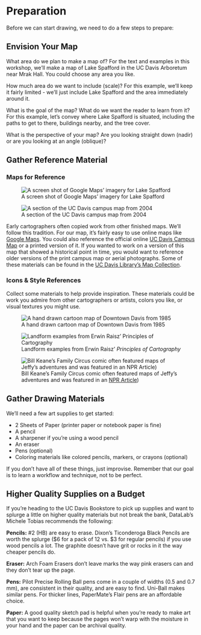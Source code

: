 # Preparation

Before we can start drawing, we need to do a few steps to prepare:

## Envision Your Map

What area do we plan to make a map of?  For the text and examples in this workshop, we'll make a map of Lake Spafford in the UC Davis Arboretum near Mrak Hall. You could choose any area you like.

How much area do we want to include (scale)? For this example, we'll keep it fairly limited - we'll just include Lake Spafford and the area immediately around it.

What is the goal of the map? What do we want the reader to learn from it? For this example, let's convey where Lake Spafford is situated, including the paths to get to there, buildings nearby, and the tree cover.

What is the perspective of your map? Are you looking straight down (nadir) or are you looking at an angle (oblique)?



## Gather Reference Material

### Maps for Reference

![A screen shot of Google Maps' imagery for Lake Spafford](/images/reference_material_google_maps.png){fig-align="left"}

![A section of the UC Davis campus map from 2004](/images/example_campus2004.jpg)

Early cartographers often copied work from other finished maps.  We'll follow this tradition. For our map, it's fairly easy to use online maps like [Google Maps](https://maps.google.com/). You could also reference the official online [UC Davis Campus Map](https://campusmap.ucdavis.edu/) or a printed version of it.  If you wanted to work on a version of this map that showed a historical point in time, you would want to reference older versions of the print campus map or aerial photographs. Some of these materials can be found in the [UC Davis Library's Map Collection](https://library.ucdavis.edu/archives-and-special-collections/our-collections/map-collection/).

### Icons & Style References

Collect some materials to help provide inspiration. These materials could be work you admire from other cartographers or artists, colors you like, or visual textures you might use.

![A hand drawn cartoon map of Downtown Davis from 1985](/images/example_davis1985.jpg)

![Landform examples from Erwin Raisz' *Principles of Cartography*](/images/landforms_raisz.jpg){fig-align="left"}

![Bill Keane's Family Circus comic often featured maps of Jeffy's adventures and was featured in an <a href="https://www.npr.org/2011/11/11/142218444/bil-keanes-dotted-line-an-appreciation">NPR Article</a>)](https://media.npr.org/assets/img/2011/11/11/family-circus_footsteps_wide-df0b8eab5e9ee2b4033f50421c920ea4e119ad9d.jpg?s=1100&c=85&f=webp){fig-align="left"}



## Gather Drawing Materials

We'll need a few art supplies to get started:

 * 2 Sheets of Paper (printer paper or notebook paper is fine)
 * A pencil
 * A sharpener if you're using a wood pencil
 * An eraser
 * Pens (optional)
 * Coloring materials like colored pencils, markers, or crayons (optional)
 
If you don't have all of these things, just improvise. Remember that our goal is to learn a workflow and technique, not to be perfect.

:::{.callout-note}
## Higher Quality Supplies on a Budget

If you're heading to the UC Davis Bookstore to pick up supplies and want to splurge a little on higher quality materials but not break the bank, DataLab's Michele Tobias recommends the following:

**Pencils:** #2 (HB) are easy to erase. Dixon's Ticonderoga Black Pencils are worth the splurge ($6 for a pack of 12 vs. $3 for regular pencils) if you use wood pencils a lot. The graphite doesn't have grit or rocks in it the way cheaper pencils do.

**Eraser:** Arch Foam Erasers don't leave marks the way pink erasers can and they don't tear up the page.

**Pens:** Pilot Precise Rolling Ball pens come in a couple of widths (0.5 and 0.7 mm), are consistent in their quality, and are easy to find. Uni-Ball makes similar pens. For thicker lines, PaperMate's Flair pens are an affordable choice.

**Paper:** A good quality sketch pad is helpful when you're ready to make art that you want to keep because the pages won't warp with the moisture in your hand and the paper can be archival quality.

:::